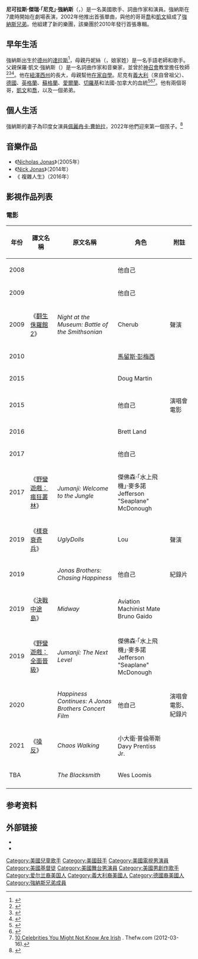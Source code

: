 {{For|強納斯的同名專輯|Nicholas Jonas (專輯)|Nick Jonas (專輯)}}
{{NoteTA
|G1=Show
|G2=Movie
|G3=TV
|1 = zh-hans:尼古拉斯;zh-hant:尼可拉斯
|2 = zh-hans:杰里;zh-hant:傑瑞
|3 = zh-hans:乔纳斯;zh-hant:強納斯
|4 = zh-hans:弗朗基;zh-hant:法蘭奇
}}
{{Infobox musical artist <!-- See Wikipedia:WikiProject Musicians -->
|name                = 尼克·強納斯<br/>{{lang|en|Nick Jonas}}
|birth_name          = 尼可拉斯·傑瑞·強納斯<br/>{{lang|en|Nicholas Jerry Jonas}}
|image               = File: Nick Jonas Cannes 2019 (cropped).jpg
|caption             = 強納斯於2019年
|image_size          = 250px
|background          = solo_singer
|birth_date          = {{Birth date and age|mf=yes|1992|9|16}}
|birth_place         = {{USA}}[[德克薩斯州|德州]][[達拉斯|達拉斯]]
|spouse             = {{marriage|[[佩麗冉卡·曹帕拉|佩麗冉卡·曹帕拉]]|2018}}
|instrument          = {{hlist|聲樂|吉他|貝斯|鋼琴|鍵盤|打擊樂器|鼓}}
|genre               = {{hlist|[[流行_(音樂類型)|流行]]|[[流行搖滾|流行搖滾]]|[[節奏藍調|節奏藍調]]}}
|occupation          = {{hlist|歌手|詞曲作家|演員}}<ref name="eonline1">{{cite web|url=http://www.eonline.com/news/584686/shirtless-nick-jonas-shows-off-his-hot-body-you-ve-gotta-see-this-new-pic|title=Shirtless Nick Jonas Shows Off His Hot Body—You've Gotta See This New Pic!|date=2014-10-02|work=E! Online|accessdate=2014-10-24|archive-date=2014-11-04|archive-url=https://web.archive.org/web/20141104080412/http://www.eonline.com/news/584686/shirtless-nick-jonas-shows-off-his-hot-body-you-ve-gotta-see-this-new-pic|dead-url=no}}</ref>
|宗教信仰 = [[基督教|基督教]]
|兒女  = 1
|years_active        = 2000年-現在
|label               = {{hlist|[[華特迪士尼唱片|華特迪士尼]]|[[Columbia_Records|哥倫比亞]]|{{Link-en|好萊塢唱片|Hollywood Records}}|[[Island_Records|小島]]|{{Link-en|Safehouse|Safehouse Records}}|[[聯眾唱片|聯眾]]}}
|associated_acts     = {{hlist|[[強納斯兄弟|強納斯兄弟]]|[[黛咪·洛瓦托|黛咪·洛瓦托]]|{{le|Nick Jonas & the Administration|Nick Jonas & the Administration}}}}
|website             = {{URL|http://www.nickjonas.com}}
|IMDb=2679917|國籍={{USA}}|親屬={{hlist|[[凱文·強納斯|凱文·強納斯]]（哥哥）|[[喬·強納斯|喬·強納斯]]（哥哥）|{{le|弗蘭基·強納斯|Frankie Jonas}}（弟弟）}}|籍貫={{USA}}紐澤西威科夫}}

'''尼可拉斯·傑瑞·「尼克」·強納斯'''（'''{{lang|en|Nicholas Jerry "Nick" Jonas}}'''，{{bd|1992年|9月16日|catIdx=Jonas, Nick}}）是一名美國歌手、詞曲作家和演員。強納斯在7歲時開始在劇場表演，2002年他推出首張單曲，與他的哥哥[[喬·強納斯|喬]]和[[凱文·強納斯|凱文]]組成了[[強納斯兄弟|強納斯兄弟]]。他組建了新的樂團{{link-en|Nick Jonas & the Administration|Nick Jonas & the Administration}}，該樂團於2010年發行首張專輯。

== 早年生活 ==
{{Further|強納斯兄弟#個人生活}}
強納斯出生於[[德克薩斯州|德州]]的[[達拉斯|達拉斯]]<ref>{{cite web |last=Vena |first=Jocelyn |url=http://www.mtv.com/news/1596863/jonas-brothers-to-play-thanksgiving-halftime-show-in-dallas/ |title=Jonas Brothers To Play Thanksgiving Halftime Show In Dallas – News Story | Music, Celebrity, Artist News | MTV News |publisher=Mtv |date=2008-10-13 |accessdate=2010-02-24 |archive-date=2015-01-07 |archive-url=https://web.archive.org/web/20150107232112/http://www.mtv.com/news/1596863/jonas-brothers-to-play-thanksgiving-halftime-show-in-dallas/ |dead-url=no }}</ref>，母親丹妮絲（{{lang|en|Denise}}，娘家姓{{lang|en|Miller}}）是一名手語老師和歌手。父親保羅·凱文·強納斯（{{lang|en|Paul Kevin Jonas}}）是一名詞曲作家和音樂家，並曾於[[神召會|神召會]]教堂擔任牧師<ref name=lat>{{Cite news |author=Sean Patrick Reily |url=http://latimesblogs.latimes.com/music_blog/2009/02/the-jonas-broth.html |title=The Jonas Brothers: It's full scream ahead | Pop & Hiss | Los Angeles Times |publisher=Latimesblogs.latimes.com |date=February 26, 2009 |accessdate=2010-02-24 |archive-date=2019-06-26 |archive-url=https://web.archive.org/web/20190626220503/http://latimesblogs.latimes.com/music_blog/2009/02/the-jonas-broth.html |dead-url=no }}</ref><ref>{{cite web |url=http://www.newsweek.com/boy-band-next-door-87403 |title=The Boy Band Next Door |work=Newsweek |date=February 4, 2008 |accessdate=2010-02-24 |archive-date=2019-07-12 |archive-url=https://web.archive.org/web/20190712043302/http://www.newsweek.com/boy-band-next-door-87403 |dead-url=no }}</ref><ref name=elpe>{{Cite news|last=Cotliar|first=Sharon|title=Growing Up Jonas|publisher=People Magazine|date=2010-06-25|url=http://www.people.com/people/archive/article/0,,20204099,00.html|accessdate=2010-07-23|archive-date=2016-08-29|archive-url=https://web.archive.org/web/20160829213545/http://www.people.com/people/archive/article/0,,20204099,00.html|dead-url=no}}</ref>。他在[[紐澤西州|紐澤西州]]的{{link-en|威科夫|Wyckoff, New Jersey}}長大，母親幫他[[在家自學|在家自學]]。尼克有[[義大利裔美國人|義大利]]（來自曾祖父）、[[德裔美國人|德國]]、[[英格蘭人|英格蘭]]、[[蘇格蘭人|蘇格蘭]]、[[愛爾蘭裔美國人|愛爾蘭]]、[[切羅基人|切羅基]]和法國-加拿大的血統<ref>{{cite web |author=moviesireland |url=https://www.youtube.com/watch?v=qM6JXZCm_yU |title=The JONAS Brothers talk purity rings & their Irish roots |publisher=YouTube |date=May 19, 2009 |accessdate=2010-02-24 |archive-date=2009-11-14 |archive-url=https://web.archive.org/web/20091114055302/http://www.youtube.com/watch?v=qM6JXZCm_yU |dead-url=no }}</ref><ref>{{cite web |url=https://www.youtube.com/watch?v=Lgjyo8J-IF8 |title=Jonas Brothers Irish |publisher=YouTube |date=June 11, 2009 |accessdate=2010-02-24 |archive-date=2016-12-13 |archive-url=https://web.archive.org/web/20161213211002/https://www.youtube.com/watch?v=Lgjyo8J-IF8 |dead-url=no }}</ref><ref>[http://thefw.com/surprising-irish-celebrities/ 10 Celebrities You Might Not Know Are Irish] {{Wayback|url=http://thefw.com/surprising-irish-celebrities/ |date=20141027054450 }}. Thefw.com (2012-03-16).</ref>。他有兩個哥哥，[[凱文·強納斯|凱文]]和[[喬·強納斯|喬]]，以及一個弟弟{{link-en|弗蘭基·強納斯|Frankie Jonas}}。

== 個人生活 ==
強納斯的妻子為印度女演員[[佩麗冉卡·曹帕拉|佩麗冉卡·曹帕拉]]，2022年他們迎來第一個孩子。<ref>{{cite web|title=Priyanka Chopra and Nick Jonas welcome baby born via surrogate|url=https://globalnews.ca/news/8530128/priyanka-chopra-nick-jonas-baby-surrogate/|publisher=Global News|date=2022-01-21|access-date=2022-01-22|archive-date=2022-02-05|archive-url=https://web.archive.org/web/20220205034130/https://globalnews.ca/news/8530128/priyanka-chopra-nick-jonas-baby-surrogate/}}</ref>

== 音樂作品 ==
{{main|{{link-en|尼克·強納斯音樂作品|Nick Jonas discography}}}}
*《[[Nicholas_Jonas_(專輯)|Nicholas Jonas]]》（2005年）
*《[[Nick_Jonas_(專輯)|Nick Jonas]]》（2014年）
*《{{link-en|Last Year Was Complicated}} 複雜人生》（2016年）

== 影視作品列表 ==
=== 電影 ===
{| class="wikitable sortable plainrowheaders"
|-
! scope="col" | 年份
! scope="col" | 譯文名稱
! scope="col" | 原文名稱
! scope="col" | 角色
! scope="col" | 附註
|-
| 2008
| {{n/a}}
| ''{{link-en|Hannah Montana and Miley Cyrus: Best of Both Worlds Concert|Hannah Montana and Miley Cyrus: Best of Both Worlds Concert}}''
| 他自己
|
|-
| 2009
| {{n/a}}
| ''{{link-en|Jonas Brothers: The 3D Concert Experience|Jonas Brothers: The 3D Concert Experience}}''
| 他自己
|
|-
| 2009
| 《[[翻生侏羅館2|翻生侏羅館2]]》
| ''Night at the Museum: Battle of the Smithsonian''
| Cherub
| 聲演
|-
| 2010
| {{n/a}}
| ''{{link-en|Les Misérables in Concert: The 25th Anniversary|Les Misérables in Concert: The 25th Anniversary|Les Misérables: 25th Anniversary Concert}}''
| [[馬留斯·彭梅西|馬留斯·彭梅西]]
|
|-
| 2015
| {{n/a}}
| ''{{link-en|Careful What You Wish For (film)|Careful What You Wish For (film)|Careful What You Wish For}}''
| Doug Martin
|
|-
| 2015
| {{n/a}}
| ''{{link-en|The 1989 World Tour|The 1989 World Tour#Concert film}}''
| 他自己
| 演唱會電影
|-
| 2016
| {{n/a}}
| ''{{link-en|Goat (2016 film)|Goat (2016 film)|Goat}}''
| Brett Land
|
|-
| 2017
| {{n/a}}
| ''{{link-en|Demi Lovato: Simply Complicated|Demi Lovato: Simply Complicated}}''
| 他自己
|
|-
| 2017
| 《[[野蠻遊戲：瘋狂叢林|野蠻遊戲：瘋狂叢林]]》
| ''Jumanji: Welcome to the Jungle''
| 傑佛森·「水上飛機」·麥多諾<br/>Jefferson "Seaplane" McDonough
|
|-
| 2019
| 《[[樣衰衰奇兵|樣衰衰奇兵]]》
| ''UglyDolls''
| Lou
| 聲演
|-
| 2019
| {{n/a}}
| ''Jonas Brothers: Chasing Happiness''
| 他自己
| 紀錄片
|-
| 2019
| 《[[決戰中途島|決戰中途島]]》
| ''Midway''
| Aviation Machinist Mate Bruno Gaido
|
|-
| 2019
| 《[[野蠻遊戲：全面晉級|野蠻遊戲：全面晉級]]》
| ''Jumanji: The Next Level''
| 傑佛森·「水上飛機」·麥多諾<br/>Jefferson "Seaplane" McDonough
|
|-
| 2020
| {{n/a}}
| ''Happiness Continues: A Jonas Brothers Concert Film''
| 他自己
| 演唱會電影、紀錄片
|-
| 2021
| 《[[噪反_(電影)|噪反]]》
| ''Chaos Walking''
| 小大衛·普倫蒂斯<br/>Davy Prentiss Jr.
|
|-
| TBA
| {{n/a}}
| ''The Blacksmith''
| Wes Loomis
|
|-
|}

== 参考资料 ==
<!--- 参见https://zh.wikipedia.org/wiki/Wikipedia:%E8%84%9A%E6%B3%A8以获知如何使用<ref></ref>标签来插入参考资料，它们会自动显示在下方。 -->
{{Reflist|2}}

== 外部链接 ==
* {{官方網站|1=http://www.nickjonas.com/}}
* {{IMDb name|2679917}}

{{DEFAULTSORT:Jonas, Nick}}
[[Category:美國兒童歌手|Category:美國兒童歌手]]
[[Category:美國鼓手|Category:美國鼓手]]
[[Category:美國電視男演員|Category:美國電視男演員]]
[[Category:美國基督徒|Category:美國基督徒]]
[[Category:美國舞台男演員|Category:美國舞台男演員]]
[[Category:美國男創作歌手|Category:美國男創作歌手]]
[[Category:爱尔兰裔美国人|Category:爱尔兰裔美国人]]
[[Category:義大利裔美國人|Category:義大利裔美國人]]
[[Category:德國裔美國人|Category:德國裔美國人]]
[[Category:強納斯兄弟成員|Category:強納斯兄弟成員]]